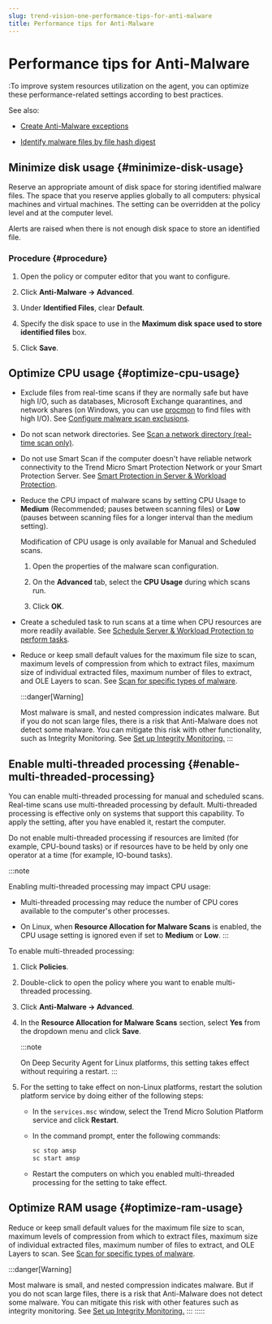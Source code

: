 ```yaml
---
slug: trend-vision-one-performance-tips-for-anti-malware
title: Performance tips for Anti-Malware
---
```

# Performance tips for Anti-Malware

:To improve system resources utilization on the agent, you can optimize these performance-related settings according to best practices.

See also:

- [Create Anti-Malware exceptions](create-anti-malware-exceptions.mdx)

- [Identify malware files by file hash digest](identify-malware-files-hash-digest.mdx)

## Minimize disk usage {#minimize-disk-usage}

Reserve an appropriate amount of disk space for storing identified malware files. The space that you reserve applies globally to all computers: physical machines and virtual machines. The setting can be overridden at the policy level and at the computer level.

Alerts are raised when there is not enough disk space to store an identified file.

### Procedure {#procedure}

1.  Open the policy or computer editor that you want to configure.

2.  Click **Anti-Malware → Advanced**.

3.  Under **Identified Files**, clear **Default**.

4.  Specify the disk space to use in the **Maximum disk space used to store identified files** box.

5.  Click **Save**.

## Optimize CPU usage {#optimize-cpu-usage}

- Exclude files from real-time scans if they are normally safe but have high I/O, such as databases, Microsoft Exchange quarantines, and network shares (on Windows, you can use [procmon](https://docs.microsoft.com/en-us/sysinternals/downloads/procmon) to find files with high I/O). See [Configure malware scan exclusions](configure-malware-scan-exclusions.mdx).

- Do not scan network directories. See [Scan a network directory (real-time scan only)](scan-network-directory.mdx).

- Do not use Smart Scan if the computer doesn't have reliable network connectivity to the Trend Micro Smart Protection Network or your Smart Protection Server. See [Smart Protection in Server & Workload Protection](smart-protection.mdx).

- Reduce the CPU impact of malware scans by setting CPU Usage to **Medium** (Recommended; pauses between scanning files) or **Low** (pauses between scanning files for a longer interval than the medium setting).

  Modification of CPU usage is only available for Manual and Scheduled scans.

  1.  Open the properties of the malware scan configuration.

  2.  On the **Advanced** tab, select the **CPU Usage** during which scans run.

  3.  Click **OK**.

- Create a scheduled task to run scans at a time when CPU resources are more readily available. See [Schedule Server & Workload Protection to perform tasks](schedule-perform-tasks.mdx).

- Reduce or keep small default values for the maximum file size to scan, maximum levels of compression from which to extract files, maximum size of individual extracted files, maximum number of files to extract, and OLE Layers to scan. See [Scan for specific types of malware](configure-malware-scans.mdx).

  :::danger[Warning]

  Most malware is small, and nested compression indicates malware. But if you do not scan large files, there is a risk that Anti-Malware does not detect some malware. You can mitigate this risk with other functionality, such as Integrity Monitoring. See [Set up Integrity Monitoring.](set-up-integrity-monitoring.mdx)
  :::

## Enable multi-threaded processing {#enable-multi-threaded-processing}

You can enable multi-threaded processing for manual and scheduled scans. Real-time scans use multi-threaded processing by default. Multi-threaded processing is effective only on systems that support this capability. To apply the setting, after you have enabled it, restart the computer.

Do not enable multi-threaded processing if resources are limited (for example, CPU-bound tasks) or if resources have to be held by only one operator at a time (for example, IO-bound tasks).

:::note

Enabling multi-threaded processing may impact CPU usage:

- Multi-threaded processing may reduce the number of CPU cores available to the computer's other processes.

- On Linux, when **Resource Allocation for Malware Scans** is enabled, the CPU usage setting is ignored even if set to **Medium** or **Low**.
:::

To enable multi-threaded processing:

1.  Click **Policies**.

2.  Double-click to open the policy where you want to enable multi-threaded processing.

3.  Click **Anti-Malware → Advanced**.

4.  In the **Resource Allocation for Malware Scans** section, select **Yes** from the dropdown menu and click **Save**.

    :::note

    On Deep Security Agent for Linux platforms, this setting takes effect without requiring a restart.
    :::

5.  For the setting to take effect on non-Linux platforms, restart the solution platform service by doing either of the following steps:

    - In the `services.msc` window, select the Trend Micro Solution Platform service and click **Restart**.

    - In the command prompt, enter the following commands:

      ```bash
      sc stop amsp
      sc start amsp
      ```

    - Restart the computers on which you enabled multi-threaded processing for the setting to take effect.

## Optimize RAM usage {#optimize-ram-usage}

Reduce or keep small default values for the maximum file size to scan, maximum levels of compression from which to extract files, maximum size of individual extracted files, maximum number of files to extract, and OLE Layers to scan. See [Scan for specific types of malware](configure-malware-scans.mdx).

:::danger[Warning]

Most malware is small, and nested compression indicates malware. But if you do not scan large files, there is a risk that Anti-Malware does not detect some malware. You can mitigate this risk with other features such as integrity monitoring. See [Set up Integrity Monitoring.](set-up-integrity-monitoring.mdx)
:::
:::::
